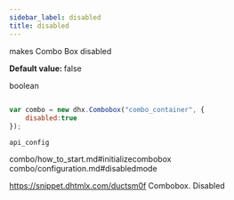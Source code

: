 ```yaml
---
sidebar_label: disabled
title: disabled
---
```



          


<Short>
 
makes Combo Box disabled



</Short>


<strong>Default value: </strong> 
false



<Type>
 boolean


</Type>


~~~js
 
var combo = new dhx.Combobox("combo_container", { 
    disabled:true
});


~~~
	api_config

<Descr>
 


</Descr>


 combo/how_to_start.md#initializecombobox
combo/configuration.md#disabledmode

 https://snippet.dhtmlx.com/ductsm0f	Combobox. Disabled